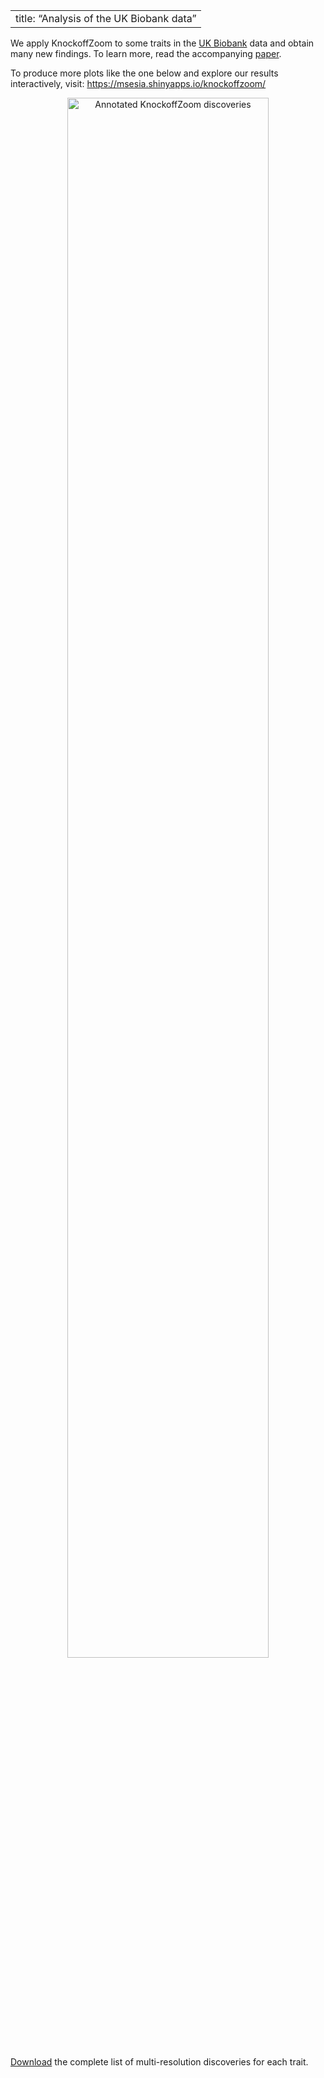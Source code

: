 <!-- Global site tag (gtag.js) - Google Analytics -->
<script async src="https://www.googletagmanager.com/gtag/js?id=UA-110810441-3"></script>
<script>
  window.dataLayer = window.dataLayer || [];
  function gtag(){dataLayer.push(arguments);}
  gtag('js', new Date());

  gtag('config', 'UA-110810441-3');
</script>

---
title: "Analysis of the UK Biobank data"
---

We apply KnockoffZoom to some traits in the <a target="_blank" href="https://www.ukbiobank.ac.uk/">UK Biobank</a> data and obtain many new findings. To learn more, read the accompanying <a target="_blank" href="https://www.biorxiv.org/content/10.1101/631390v1">paper</a>.

To produce more plots like the one below and explore our results interactively, visit: <a target="_blank" href="https://msesia.shinyapps.io/knockoffzoom/">https://msesia.shinyapps.io/knockoffzoom/</a>

<p style="text-align:center;">
<img src="images/annotations.png" alt="Annotated KnockoffZoom discoveries"
	title="Annotated KnockoffZoom discoveries" width="80%" height="80%" />
</p>

<a target="_blank" href="data/ukb_discoveries.zip">Download</a> the complete list of multi-resolution discoveries for each trait.
